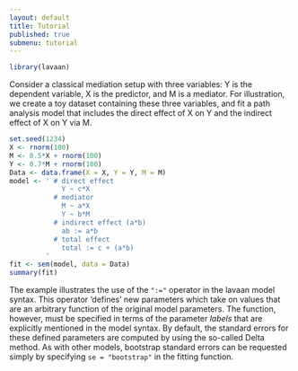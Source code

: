 ```yaml
---
layout: default
title: Tutorial
published: true
submenu: tutorial
---
```


```r
library(lavaan)
```
Consider a classical mediation setup with three variables: Y is the
dependent variable, X is the predictor, and M is a mediator. For
illustration, we create a toy dataset containing these three variables,
and fit a path analysis model that includes the direct effect of X on Y
and the indirect effect of X on Y via M.

```r
set.seed(1234)
X <- rnorm(100)
M <- 0.5*X + rnorm(100)
Y <- 0.7*M + rnorm(100)
Data <- data.frame(X = X, Y = Y, M = M)
model <- ' # direct effect
             Y ~ c*X
           # mediator
             M ~ a*X
             Y ~ b*M
           # indirect effect (a*b)
             ab := a*b
           # total effect
             total := c + (a*b)
         '
fit <- sem(model, data = Data)
summary(fit)
```

The example illustrates the use of the `":="` operator in the lavaan model
syntax. This operator 'defines' new parameters which take on values that are an
arbitrary function of the original model parameters. The function, however,
must be specified in terms of the parameter *labels* that are explicitly
mentioned in the model syntax. By default, the standard errors for these
defined parameters are computed by using the so-called Delta method. As with
other models, bootstrap standard errors can be requested simply by specifying
`se = "bootstrap"` in the fitting function.
